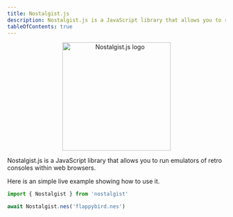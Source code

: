 ```yaml
---
title: Nostalgist.js
description: Nostalgist.js is a JavaScript library that allows you to run emulators of retro consoles within web browsers.
tableOfContents: true
---
```


<p align="center">
  <Image alt="Nostalgist.js logo" src={logo} width="250" height="250"></Image>
</p>

Nostalgist.js is a JavaScript library that allows you to run emulators of retro consoles within web browsers.

Here is an simple live example showing how to use it.
```js
import { Nostalgist } from 'nostalgist'

await Nostalgist.nes('flappybird.nes')
```
